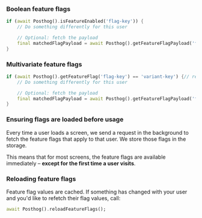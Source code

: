 ### Boolean feature flags

```dart
if (await Posthog().isFeatureEnabled('flag-key')) {
    // Do something differently for this user

    // Optional: fetch the payload
    final matchedFlagPayload = await Posthog().getFeatureFlagPayload('flag-key');
}
```

### Multivariate feature flags

```dart
if (await Posthog().getFeatureFlag('flag-key') == 'variant-key') {// replace 'variant-key' with the key of your variant
    // Do something differently for this user

    // Optional: fetch the payload
    final matchedFlagPayload = await Posthog().getFeatureFlagPayload('flag-key');
}
```

### Ensuring flags are loaded before usage

Every time a user loads a screen, we send a request in the background to fetch the feature flags that apply to that user. We store those flags in the storage.

This means that for most screens, the feature flags are available immediately – **except for the first time a user visits**.

### Reloading feature flags

Feature flag values are cached. If something has changed with your user and you'd like to refetch their flag values, call:

```dart
await Posthog().reloadFeatureFlags();
```
